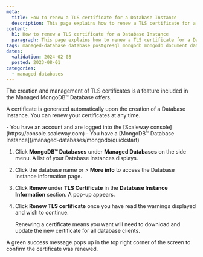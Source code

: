 ```yaml
---
meta:
  title: How to renew a TLS certificate for a Database Instance
  description: This page explains how to renew a TLS certificate for a Database Instance
content:
  h1: How to renew a TLS certificate for a Database Instance
  paragraph: This page explains how to renew a TLS certificate for a Database Instance
tags: managed-database database postgresql mongodb mongodb document database-instance
dates:
  validation: 2024-02-08
  posted: 2023-08-01
categories:
  - managed-databases
---
```


The creation and management of TLS certificates is a feature included in the Managed MongoDB™ Database offers.

A certificate is generated automatically upon the creation of a Database Instance. You can renew your certificates at any time.

<Macro id="requirements" />

<Message type="requirement">
  - You have an account and are logged into the [Scaleway console](https://console.scaleway.com)
  - You have a [MongoDB™ Database Instance](/managed-databases/mongodb/quickstart)
</Message>

1. Click **MongoDB™ Databases** under **Managed Databases** on the side menu. A list of your Database Instances displays.
2. Click the database name or <Icon name="more" /> > **More info** to access the Database Instance information page.
3. Click **Renew** under **TLS Certificate** in the **Database Instance Information** section. A pop-up appears.
4. Click **Renew TLS certificate** once you have read the warnings displayed and wish to continue.

    <Message type="important">
      Renewing a certificate means you want will need to download and update the new certificate for all database clients.
    </Message>

A green success message pops up in the top right corner of the screen to confirm the certificate was renewed.

